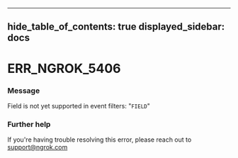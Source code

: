 

---
hide_table_of_contents: true
displayed_sidebar: docs
---


# ERR_NGROK_5406

### Message
Field is not yet supported in event filters: "`FIELD`"

<ErrorDetails error="err_ngrok_5406" />



### Further help
If you're having trouble resolving this error, please reach out to [support@ngrok.com](mailto:support@ngrok.com?subject=Help%20with%20ERR_NGROK_5406)

